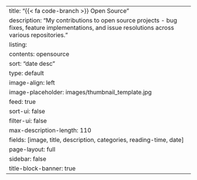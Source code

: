 ---
title: "{{< fa code-branch >}} Open Source"
description: "My contributions to open source projects - bug fixes, feature implementations, and issue resolutions across various repositories."
listing:
  contents: opensource
  sort: "date desc"
  type: default
  image-align: left
  image-placeholder: images/thumbnail_template.jpg
  feed: true
  sort-ui: false
  filter-ui: false
  max-description-length: 110
  fields: [image, title, description, categories, reading-time, date]
page-layout: full
sidebar: false
title-block-banner: true
---